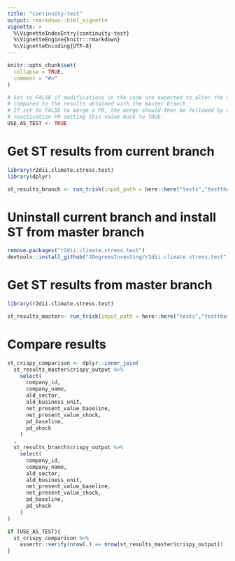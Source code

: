 ```yaml
---
title: "continuity-test"
output: rmarkdown::html_vignette
vignette: >
  %\VignetteIndexEntry{continuity-test}
  %\VignetteEngine{knitr::rmarkdown}
  %\VignetteEncoding{UTF-8}
---
```


```r
knitr::opts_chunk$set(
  collapse = TRUE,
  comment = "#>"
)
```


```r
# Set to FALSE if modifications in the code are expected to alter the model results 
# compared to the results obtained with the master branch
# If set to FALSE to merge a PR, the merge should then be followed by a 
# reactivation PR setting this value back to TRUE.
USE_AS_TEST <- TRUE 
```


# Get ST results from current branch

```r
library(r2dii.climate.stress.test)
library(dplyr)
```

```r
st_results_branch <- run_trisk(input_path = here::here("tests","testthat","test_data","ST_INPUTS_DEV"), output_path = tempdir(), return_results = TRUE)
```

# Uninstall current branch and install ST from master branch

```r
remove.packages("r2dii.climate.stress.test")
devtools::install_github("2DegreesInvesting/r2dii.climate.stress.test", upgrade = "never")
```

# Get ST results from master branch

```r
library(r2dii.climate.stress.test)
```


```r
st_results_master<- run_trisk(input_path = here::here("tests","testthat","test_data","ST_INPUTS_DEV"), output_path = tempdir(), return_results = TRUE)
```
# Compare results

```r

st_crispy_comparison <- dplyr::inner_join(
  st_results_master$crispy_output %>%
    select(
      company_id,
      company_name,
      ald_sector,
      ald_business_unit,
      net_present_value_baseline,
      net_present_value_shock,
      pd_baseline,
      pd_shock
    )
  ,
  st_results_branch$crispy_output %>%     
    select(
      company_id,
      company_name,
      ald_sector,
      ald_business_unit,
      net_present_value_baseline,
      net_present_value_shock,
      pd_baseline,
      pd_shock
    )
)

if (USE_AS_TEST){
  st_crispy_comparison %>%
    assertr::verify(nrow(.) == nrow(st_results_master$crispy_output))
}

```


